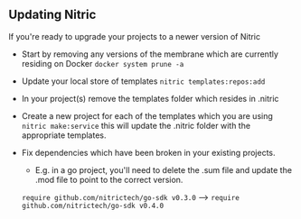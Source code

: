 ## Updating Nitric

If you're ready to upgrade your projects to a newer version of Nitric

- Start by removing any versions of the membrane which are currently residing on Docker `docker system prune -a`
- Update your local store of templates `nitric templates:repos:add`
- In your project(s) remove the templates folder which resides in .nitric 
- Create a new project for each of the templates which you are using `nitric make:service` this will update the .nitric folder with the appropriate templates.
- Fix dependencies which have been broken in your existing projects. 

    - E.g. in a go project, you'll need to delete the .sum file and update the .mod file to point to the correct version.
    
    `require github.com/nitrictech/go-sdk v0.3.0` --> `require github.com/nitrictech/go-sdk v0.4.0`

